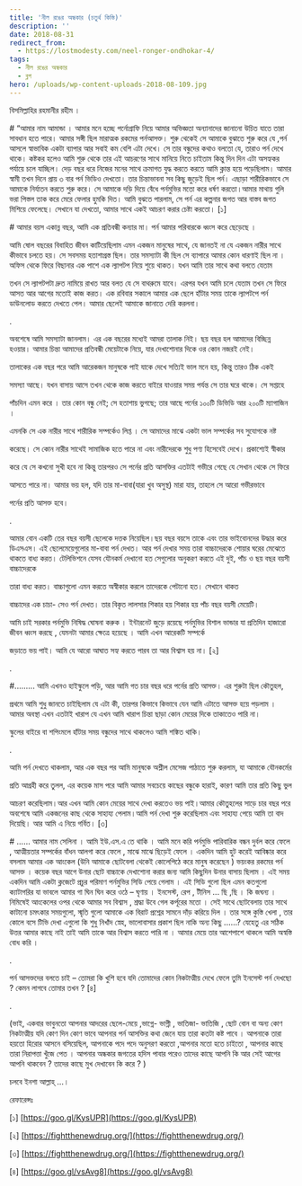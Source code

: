 ```yaml
---
title: 'নীল রঙের অন্ধকার (চতুর্থ কিস্তি)'
description: ''
date: 2018-08-31
redirect_from:
  - https://lostmodesty.com/neel-ronger-ondhokar-4/
tags:
  - নীল রঙের অন্ধকার
  - ব্লগ
hero: /uploads/wp-content-uploads-2018-08-109.jpg
---
```


বিসমিল্লাহির রহমানীর রহীম ।

\# “আমার নাম আমান্ডা । আমার মনে হচ্ছে পর্নোগ্রাফি নিয়ে আমার অভিজ্ঞতা অন্যানাদের জানানো উচিত যাতে তারা সাবধান হতে পারে। আমার সঙ্গী ছিল মারাত্মক রকমের পর্নআসক্ত। শুরু থেকেই সে আমাকে বুঝাতে শুরু করে যে ,পর্ন আসলে স্বাভাবিক একটা ব্যাপার আর সবাই কম বেশি এটা দেখে। সে তার বন্ধুদের কথাও বলতো যে, তারাও পর্ন দেখে থাকে। কষ্টকর হলেও আমি শুরু থেকে তার এই আচরণের সাথে মানিয়ে নিতে চাইতাম কিন্তু দিন দিন এটা অসহ্যকর পর্যায়ে চলে যাচ্ছিল। দেড় বছর ধরে নিজের মনের সাথে ক্রমাগত যুদ্ধ করতে করতে আমি ক্লান্ত হয়ে পড়েছিলাম। আমার স্বামী তখন দিনে প্রায় ৩ বার পর্ন ভিডিও দেখতো। তার চিন্তাভাবনা সব কিছু জুড়েই ছিল পর্ন। এছাড়া শারীরিকভাবে সে আমাকে নির্যাতন করতে শুরু করে। সে আমাকে দড়ি দিয়ে বেঁধে পর্নমুভির মতো করে ধর্ষণ করতো।আমার মাথায় গুলি ভরা পিস্তল তাক করে মেরে ফেলার হুমকি দিত। আমি বুঝতে পারলাম, সে পর্ন এর কল্পনার জগত আর বাস্তব জগত মিশিয়ে ফেলেছে। সেখানে যা দেখতো, আমার সাথে একই আচরণ করার চেষ্টা করতো। \[১]

\# আমার বয়স একান্ন বছর, আমি এক প্রতিবন্ধী কন্যার মা। পর্ন আমার পরিবারকে ধ্বংস করে ছেড়েছে ।

আমি ষোল বছরের বিবাহিত জীবন কাটিয়েছিলাম এমন একজন মানুষের সাথে, যে জানতই না যে একজন নারীর সাথে কীভাবে চলতে হয়। সে সবসময় হতাশাগ্রস্ত ছিল। তার সমস্যাটা কী ছিল সে ব্যাপারে আমার কোন ধারণাই ছিল না । অফিস থেকে ফিরে বিছানার এক পাশে এক ল্যাপটপ নিয়ে শুয়ে থাকত। যখন আমি তার সাথে কথা বলতে যেতাম

তখন সে ল্যাপটপটা দ্রুত নামিয়ে রাখত আর বলত যে সে বাথরুমে যাবে। এরপর যখন আমি চলে যেতাম তখন সে ফিরে আসত আর আগের মতোই কাজ করত। এক রবিবার সকালে আমার এক ছেলে হাঁটার সময় তাকে ল্যাপটপে পর্ন ডাউনলোড করতে দেখতে পেল। আমার ছেলেই আমাকে জানাতে দেরি করলনা।

.

অবশেষে আমি সমস্যাটা জানলাম। এর এক বছরের মধ্যেই আমরা তালাক নিই। ছয় বছর হল আমাদের বিচ্ছিন্ন হওয়ার। আমার চিন্তা আমাদের প্রতিবন্ধী মেয়েটাকে নিয়ে, যার দেখাশোনার দিকে ওর কোন নজরই নেই।

তালাকের এক বছর পরে আমি আরেকজন মানুষকে পাই যাকে দেখে সত্যিই ভাল মনে হয়, কিন্তু তারও ঠিক একই

সমস্যা আছে। যখন বাসায় আসে তখন থেকে কাজ করতে বাইরে যাওয়ার সময় পর্যন্ত সে তার ঘরে থাকে। সে সপ্তাহে

পাঁচদিন এমন করে । তার কোন বন্ধু নেই; সে হতাশায় ভুগছে; তার আছে পর্নের ১০০টি ডিভিডি আর ২০০টি ম্যাগাজিন ।

এমনকি সে এক নারীর সাথে শারীরিক সম্পর্কেও লিপ্ত । সে আমাদের মাঝে একটা ভাল সম্পর্কের সব সুযোগকে নষ্ট

করেছে। সে কোন নারীর সাথেই সামাজিক হতে পারে না এবং নারীদেরকে শুধু পণ্য হিসেবেই দেখে। প্রকাশ্যেই স্বীকার

করে যে সে কখনো সুখী হবে না কিন্তু তারপরও সে পর্নের প্রতি আসক্তির এতটাই গভীরে গেছে যে সেখান থেকে সে ফিরে

আসতে পারে না। আমার ভয় হল, যদি তার মা-বাবা(যারা খুব অসুস্থ) মারা যায়, তাহলে সে আরো গভীরভাবে

পর্নের প্রতি আসক্ত হবে।

.

আমার বোন একটি তের বছর বয়সী ছেলেকে দত্তক নিয়েছিল।ছয় বছর বয়সে তাকে এবং তার ভাইবোনদের উদ্ধার করে ডিএসএস। এই ছেলেমেয়েগুলোর মা-বাবা পর্ন দেখত। আর পর্ন দেখার সময় তারা বাচ্চাদেরকে শোয়ার ঘরের মেঝেতে থাকতে বাধ্য করত। টেলিভিশনে যেসব যৌনকর্ম দেখানো হত সেগুলোর অনুকরণ করতে এই দুই, পাঁচ ও ছয় বছর বয়সী বাচ্চাদেরকে

তারা বাধ্য করত। বাচ্চাগুলো এমন করতে অস্বীকার করলে তাদেরকে পেটানো হত। সেখানে থাকত

বাচ্চাদের এক চাচা- সেও পর্ন দেখত। তার বিকৃত লালসার শিকার হয় শিকার হয় পাঁচ বছর বয়সী মেয়েটি।

আমি চাই সরকার পর্নমুভি নিষিদ্ধ ঘোষনা করুক । ইন্টারনেট জুড়ে রয়েছে পর্নমুভির বিশাল ভান্ডার যা প্রতিদিন হাজারো জীবন ধ্বংস করছে , যেমনটা আমার ক্ষেত্রে হয়েছে । আমি এখন আরেকটি সম্পর্কে

জড়াতে ভয় পাই। আমি যে আরো আঘাত সহ্য করতে পারব তা আর বিশ্বাস হয় না। \[২]

.

\#......... আমি এখনও হাইস্কুলে পড়ি, আর আমি গত চার বছর ধরে পর্নের প্রতি আসক্ত। এর শুরুটা ছিল কৌতুহল,

প্রথমে আমি শুধু জানতে চাইছিলাম যে এটা কী, তারপর কিভাবে কিভাবে যেন আমি এটাতে আসক্ত হয়ে পড়লাম । আমার অবস্থা এখন এতটাই খারাপ যে এখন আমি খারাপ চিন্তা ছাড়া কোন মেয়ের দিকে তাকাতেও পারি না।

স্কুলের বাইরে বা শপিংমলে হাঁটার সময় বন্ধুদের সাথে থাকলেও আমি শঙ্কিত থাকি।

.

আমি পর্ন দেখতে থাকলাম, আর এক বছর পর আমি মানুষকে অশ্লীল মেসেজ পাঠাতে শুরু করলাম, যা আমাকে যৌনকর্মের

প্রতি আগ্রহী করে তুলল, এর কয়েক মাস পরে আমি আমার সবচেয়ে কাছের বন্ধুকে হারাই, কারণ আমি তার প্রতি কিছু ভুল

আচরণ করেছিলাম।আর এখন আমি কোন মেয়ের সাথে দেখা করতেও ভয় পাই।আমার কৌতুহলের সাড়ে চার বছর পরে অবশেষে আমি একজনের কাছ থেকে সাহায্য পেলাম।আমি পর্ন দেখা শুরু করেছিলাম এবং সাহায্য পেয়ে আমি তা বাদ দিয়েছি। আর আমি এ নিয়ে গর্বিত। \[৩]

\# ...... আমার নাম সেলিনা । আমি ইউ.এস.এ তে থাকি । আমি মনে করি পর্নমুভি পারিবারিক বন্ধন দুর্বল করে ফেলে , আত্মীয়তার সম্পর্কের বাঁধন আলগা করে ফেলে , মাঝে মাঝে ছিড়েই ফেলে । একদিন আমি হুট করেই আবিষ্কার করে বসলাম আমার এক আংকেল (উনি আমাকে ছোটবেলা থেকেই কোলেপিঠে করে মানুষ করেছেন ) ভয়ংকর রকমের পর্ন আসক্ত । কয়েক বছর আগে উনার ছোট বাচ্চাকে দেখাশোনা করার জন্য আমি কিছুদিন উনার বাসায় ছিলাম । এই সময় একদিন আমি একটা ক্লজেটে প্রচুর পরিমাণ পর্নমুভির সিডি পেয়ে গেলাম । এই সিডি গুলো ছিল এমন কতগুলো ক্যাটাগরির যা ভাবলে আমার গা ঘিন ঘিন করে ওঠে – ঘৃণায় । ইনসেস্ট, রেপ , টীনিস ... ছি ,ছি । কি জঘন্য । নিমিষেই আংকেলের ওপর থেকে আমার সব বিশ্বাস , শ্রদ্ধা উবে গেল কর্পূরের মতো । সেই সাথে ছোটবেলায় তার সাথে কাটানো চমৎকার সময়গুলো, স্মৃতি গুলো আমাকে এক বিরাট প্রশ্নের সামনে দাঁড় করিয়ে দিল । তার সঙ্গে কুস্তি খেলা , তার কোলে বসে টিভি দেখা এগুলো কি শুধু নিখাঁদ স্নেহ, ভালোবাসার প্রকাশ ছিল নাকি অন্য কিছু ......? যেহেতু এর সঠিক উত্তর আমার কাছে নাই তাই আমি তাকে আর বিশ্বাস করতে পারি না । আমার মেয়ে তার আশেপাশে থাকলে আমি অস্বস্তি বোধ করি ।

.

পর্ন আসক্তদের বলতে চাই – তোমরা কি খুশি হবে যদি তোমাদের কোন নিকটাত্মীয় দেখে ফেলে তুমি ইনসেস্ট পর্ন দেখছো ? কেমন লাগবে তোমার তখন ? \[৪]

.

(ভাই, একবার ভাবুনতো আপনার আদরের ছেলে-মেয়ে ,ভাগ্নে- ভাগ্নী , ভাতিজা- ভাতিজি , ছোট বোন বা অন্য কোণ নিকটাত্মীয় যদি কোণ দিন কোণ ভাবে আপনার পর্ন আসক্তির কথা জেনে যায় তারা কতটা কষ্ট পাবে । আপনাকে তারা হয়তো হিরোর আসনে বসিয়েছিল, আপনাকে পদে পদে অনুসরণ করতো ,আপনার মতো হতে চাইতো , আপনার কাছে তারা নিরাপত্তা খুঁজে পেত । আপনার অন্ধকার জগতের হদিস পাবার পরেও তাদের কাছে আপনি কি আর সেই আগের আপনি থাকবেন ? তাদের কাছে মুখ দেখাবেন কি করে ? )

চলবে ইনশা আল্লাহ্‌ …।

রেফারেন্সঃ

\[১] [https://goo.gl/KysUPR](https://goo.gl/KysUPR)

\[২] [https://fightthenewdrug.org/](https://fightthenewdrug.org/)

\[৩] [https://fightthenewdrug.org/](https://fightthenewdrug.org/)

\[৪] [https://goo.gl/vsAvg8](https://goo.gl/vsAvg8)
